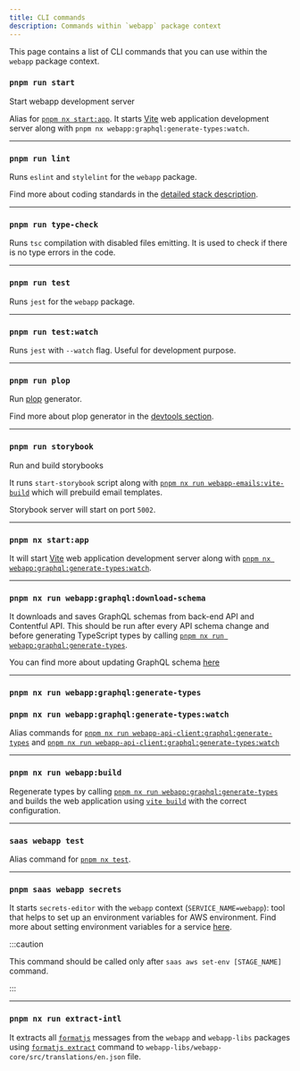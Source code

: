 ```yaml
---
title: CLI commands
description: Commands within `webapp` package context
---
```


This page contains a list of CLI commands that you can use within the `webapp` package context.

### `pnpm run start`

Start webapp development server

Alias for [`pnpm nx start:app`](#pnpm-nx-startapp). It starts [Vite](https://vitejs.dev/) web
application development server along with `pnpm nx webapp:graphql:generate-types:watch`.

---

### `pnpm run lint`

Runs `eslint` and `stylelint` for the `webapp` package.

Find more about coding standards in the [detailed stack description](../../introduction/stack-description#coding-standards).

---

### `pnpm run type-check`

Runs `tsc` compilation with disabled files emitting. It is used to check if there is no type errors in the code.

---

### `pnpm run test`

Runs `jest` for the `webapp` package.

---

### `pnpm run test:watch`

Runs `jest` with `--watch` flag. Useful for development purpose.

---

### `pnpm run plop`

Run [plop](https://plopjs.com/) generator.

Find more about plop generator in the [devtools section](../../working/dev-tools/plop).

---

### `pnpm run storybook`

Run and build storybooks

It runs `start-storybook` script along with [`pnpm nx run webapp-emails:vite-build`](../webapp-emails/commands#build-emails)
which will prebuild email templates.

Storybook server will start on port `5002`.

---

### `pnpm nx start:app`

It will start [Vite](https://vitejs.dev/) web application development server along with
[`pnpm nx webapp:graphql:generate-types:watch`](#pnpm-nx-run-webappgraphqlgenerate-typeswatch).

---

### `pnpm nx run webapp:graphql:download-schema`

It downloads and saves GraphQL schemas from back-end API and Contentful API. This should be run after every API schema
change and before generating TypeScript types by calling
[`pnpm nx run webapp:graphql:generate-types`](#pnpm-nx-run-webappgraphqlgenerate-types).

You can find more about updating GraphQL schema [here](../../working/graphql/web-app/update-schema)

---

### `pnpm nx run webapp:graphql:generate-types`

### `pnpm nx run webapp:graphql:generate-types:watch`

Alias commands for [`pnpm nx run webapp-api-client:graphql:generate-types`](../webapp-api-client/commands#pnpm-nx-run-webapp-api-clientgraphqlgenerate-types) and
[`pnpm nx run webapp-api-client:graphql:generate-types:watch`](../webapp-api-client/commands#pnpm-nx-run-webapp-api-clientgraphqlgenerate-typeswatch)

---

### `pnpm nx run webapp:build`


Regenerate types by calling [`pnpm nx run webapp:graphql:generate-types`](#pnpm-nx-run-webappgraphqlgenerate-types) and
builds the web application using [`vite build`](https://vitejs.dev/guide/cli.html#build) with the correct configuration.

---

### `saas webapp test`

Alias command for [`pnpm nx test`](#pnpm-run-test).

---

### `pnpm saas webapp secrets`

It starts `secrets-editor` with the `webapp` context (`SERVICE_NAME=webapp`): tool that helps to set up an environment
variables for AWS environment. Find more about setting environment variables for a service
[here](../../aws/deploy-to-aws/create-runtime-env-vars#using-the-cli-tool).

:::caution

This command should be called only after `saas aws set-env [STAGE_NAME]` command.

:::

---

### `pnpm nx run extract-intl`

It extracts all [`formatjs`](https://formatjs.io/) messages from the `webapp` and `webapp-libs` packages using
[`formatjs extract`](https://formatjs.io/docs/getting-started/message-extraction/#extraction) command to
`webapp-libs/webapp-core/src/translations/en.json` file.
